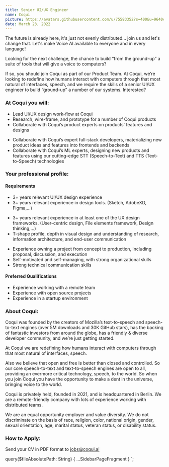```yaml
---
title: Senior UI/UX Engineer
name: Coqui
picture: https://avatars.githubusercontent.com/u/75583352?s=400&u=9640c480b84c161c8976d1ebbf2ec3f803f9d82e&v=4
date: March 23, 2022
---
```



The future is already here, it's just not evenly distributed... join us and let's change that. Let's make
Voice AI available to everyone and in every language!

Looking for the next challenge, the chance to build “from the ground-up” a suite of tools that will give a voice
to computers?

If so, you should join Coqui as part of our Product Team. At Coqui, we’re looking to redefine how humans interact
with computers through that most natural of interfaces, speech, and we require the skills of a senior UI/UX engineer
to build “ground-up” a number of our systems. Interested?

<!-- markdownlint-disable no-trailing-punctuation -->

### At Coqui you will:

- Lead UI/UX design work-flow at Coqui
- Research, wire-frame, and prototype for a number of Coqui products
- Collaborate with Coqui’s product experts on products’ features and designs
<!-- markdownlint-disable line-length -->
- Collaborate with Coqui’s expert full-stack developers, materializing new product ideas and features into frontends and backends
- Collaborate with Coqui’s ML experts, designing new products and features using our cutting-edge STT (Speech-to-Text) and TTS (Text-to-Speech) technologies
<!-- markdownlint-enable line-length -->

### Your professional profile:

#### Requirements

- 3+ years relevant UI/UX design experience
- 3+ years relevant experience in design tools. (Sketch, AdobeXD, Figma,...)
<!-- markdownlint-disable line-length -->
- 3+ years relevant experience in at least one of the UX design frameworks. (User-centric design, File elements framework, Design thinking,...)
- T-shape profile, depth in visual design and understanding of research, information architecture, and end-user communication
<!-- markdownlint-enable line-length -->
- Experience owning a project from concept to production, including proposal, discussion, and execution
- Self-motivated and self-managing, with strong organizational skills
- Strong technical communication skills

#### Preferred Qualifications

- Experience working with a remote team
- Experience with open source projects
- Experience in a startup environment

### About Coqui:

Coqui was founded by the creators of Mozilla’s text-to-speech and speech-to-text engines (over 5M downloads and
30K GitHub stars), has the backing of fantastic investors from around the globe,
has a friendly & diverse developer community, and we’re just getting started.

At Coqui we are redefining how humans interact with computers through that most natural of interfaces, speech.

Also we believe that open and free is better than closed and controlled. So our core speech-to-text and text-to-speech
engines are open to all, providing an evermore critical technology, speech, to the world. So when you join Coqui
you have the opportunity to make a dent in the universe, bringing voice to the world.

Coqui is privately held, founded in 2021, and is headquartered in Berlin. We are a remote-friendly company with lots
of experience working with distributed teams.

We are an equal opportunity employer and value diversity. We do not discriminate on the basis of race, religion,
color, national origin, gender, sexual orientation, age, marital status, veteran status, or disability status.

### How to Apply:

Send your CV in PDF format to jobs@coqui.ai

<!-- markdownlint-enable line-length -->

  query($fileAbsolutePath: String) {
    ...SidebarPageFragment
  }
`;
